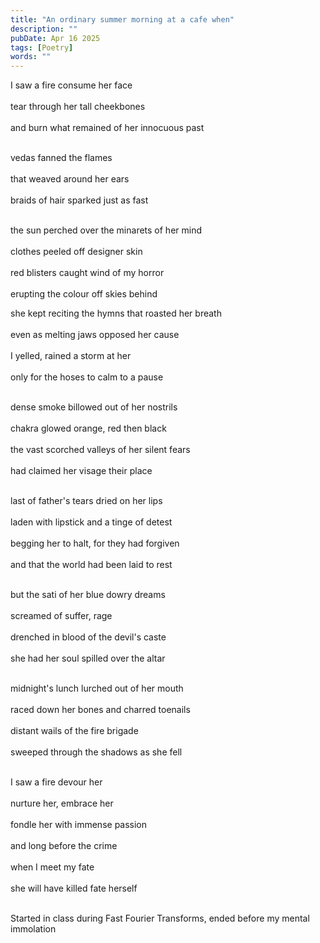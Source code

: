 ---
title: "An ordinary summer morning at a cafe when"
description: ""
pubDate: Apr 16 2025
tags: [Poetry]
words: ""
---

I saw a fire consume her face <br></br>
tear through her tall cheekbones <br></br>
and burn what remained of her innocuous past <br></br>

vedas fanned the flames <br></br>
that weaved around her ears <br></br>
braids of hair sparked just as fast <br></br>

the sun perched over the minarets of her mind <br></br>
clothes peeled off designer skin <br></br>
red blisters caught wind of my horror <br></br>
erupting the colour off skies behind

she kept reciting the hymns that roasted her breath <br></br>
even as melting jaws opposed her cause <br></br>
I yelled, rained a storm at her <br></br>
only for the hoses to calm to a pause <br></br>

dense smoke billowed out of her nostrils <br></br>
chakra glowed orange, red then black <br></br>
the vast scorched valleys of her silent fears <br></br>
had claimed her visage their place <br></br>

last of father's tears dried on her lips <br></br>
laden with lipstick and a tinge of detest <br></br>
begging her to halt, for they had forgiven <br></br>
and that the world had been laid to rest <br></br>

but the sati of her blue dowry dreams <br></br>
screamed of suffer, rage <br></br>
drenched in blood of the devil's caste <br></br>
she had her soul spilled over the altar <br></br>

midnight's lunch lurched out of her mouth <br></br>
raced down her bones and charred toenails <br></br>
distant wails of the fire brigade <br></br>
sweeped through the shadows as she fell<br></br>

I saw a fire devour her <br></br>
nurture her, embrace her <br></br>
fondle her with immense passion <br></br>
and long before the crime <br></br>
when I meet my fate <br></br>
she will have killed fate herself <br></br>

<div class="flex w-full justify-end text-[#c4c1b9] italic mt-28">
  <p class="w-1/2">
    Started in class during Fast Fourier Transforms, ended before my mental
    immolation
  </p>
</div>

